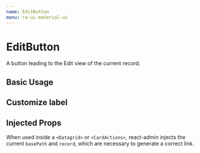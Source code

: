 ```yaml
---
name: EditButton
menu: ra-ui-material-ui
---
```



# EditButton

A button leading to the Edit view of the current record.

<PropsTable of={EditButton} />

## Basic Usage

<Playground>
    <EditButton />
</Playground>

## Customize label

<Playground>
    <EditButton label="Post details" />
</Playground>

## Injected Props

When used inside a `<Datagrid>` or `<CardActions>`, react-admin injects the current `basePath` and `record`, which are necessary to generate a correct link.

<Playground>
    <EditButton basePath="posts" record={{ id: 123, title: "hello, world" }} />
</Playground>
